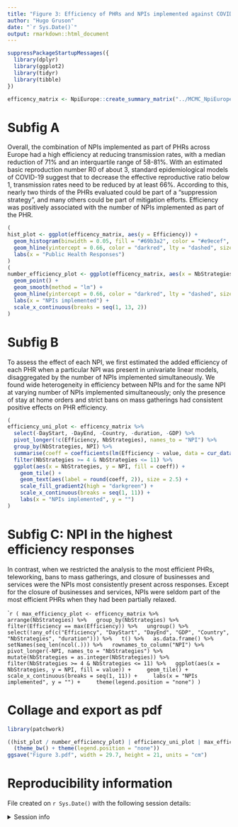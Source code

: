 ```yaml
---
title: "Figure 3: Efficiency of PHRs and NPIs implemented against COVID-19 in Europe."
author: "Hugo Gruson"
date: "`r Sys.Date()`"
output: rmarkdown::html_document
---
```


```r
suppressPackageStartupMessages({
  library(dplyr)
  library(ggplot2)
  library(tidyr)
  library(tibble)
})
```

```r
efficency_matrix <- NpiEurope::create_summary_matrix("../MCMC_NpiEurope")
```

# Subfig A

Overall, the combination of NPIs implemented as part of PHRs across Europe had a high efficiency at reducing transmission rates, with a median reduction of 71% and an interquartile range of 58-81%. With an estimated basic reproduction number R0 of about 3, standard epidemiological models of COVID-19 suggest that to decrease the effective reproductive ratio below 1, transmission rates need to be reduced by at least 66%. According to this, nearly two thirds of the PHRs evaluated could be part of a "suppression strategy", and many others could be part of mitigation efforts. Efficiency was positively associated with the number of NPIs implemented as part of the PHR.

```r
(
hist_plot <- ggplot(efficency_matrix, aes(y = Efficiency)) +
  geom_histogram(binwidth = 0.05, fill = "#69b3a2", color = "#e9ecef", alpha = 0.9) +
  geom_hline(yintercept = 0.66, color = "darkred", lty = "dashed", size = 2) +
  labs(x = "Public Health Responses")
)
(
number_efficiency_plot <- ggplot(efficency_matrix, aes(x = NbStrategies, y = Efficiency)) +
  geom_point() +
  geom_smooth(method = "lm") +
  geom_hline(yintercept = 0.66, color = "darkred", lty = "dashed", size = 2) +
  labs(x = "NPIs implemented") +
  scale_x_continuous(breaks = seq(1, 13, 2))
)
```

# Subfig B

To assess the effect of each NPI, we first estimated the added efficiency of each PHR when a particular NPI was present in univariate linear models, disaggregated by the number of NPIs implemented simultaneously. We found wide heterogeneity in efficiency between NPIs and for the same NPI at varying number of NPIs implemented simultaneously; only the presence of stay at home orders and strict bans on mass gatherings had consistent positive effects on PHR efficiency.

```r
(
efficiency_uni_plot <- efficency_matrix %>%
  select(-DayStart, -DayEnd, -Country, -duration, -GDP) %>%
  pivot_longer(!c(Efficiency, NbStrategies), names_to = "NPI") %>%
  group_by(NbStrategies, NPI) %>%
  summarise(coeff = coefficients(lm(Efficiency ~ value, data = cur_data()))[2]) %>%
  filter(NbStrategies >= 4 & NbStrategies <= 11) %>%
  ggplot(aes(x = NbStrategies, y = NPI, fill = coeff)) +
    geom_tile() +
    geom_text(aes(label = round(coeff, 2)), size = 2.5) +
    scale_fill_gradient2(high = "darkgreen") +
    scale_x_continuous(breaks = seq(1, 11)) +
    labs(x = "NPIs implemented", y = "")
)
```

# Subfig C: NPI in the highest efficiency responses

In contrast, when we restricted the analysis to the most efficient PHRs, teleworking, bans to mass gatherings, and closure of businesses and services were the NPIs most consistently present across responses. Except for the closure of businesses and services, NPIs were seldom part of the most efficient PHRs when they had been partially relaxed.

````r
(
max_efficiency_plot <- efficency_matrix %>%
  arrange(NbStrategies) %>%
  group_by(NbStrategies) %>%
  filter(Efficiency == max(Efficiency)) %>%
  ungroup() %>%
  select(!any_of(c("Efficiency", "DayStart", "DayEnd", "GDP", "Country", "NbStrategies", "duration"))) %>%
  t() %>%
  as.data.frame() %>%
  setNames(seq_len(ncol(.))) %>%
  rownames_to_column("NPI") %>%
  pivot_longer(-NPI, names_to = "NbStrategies") %>%
  mutate(NbStrategies = as.integer(NbStrategies)) %>%
  filter(NbStrategies >= 4 & NbStrategies <= 11) %>%
  ggplot(aes(x = NbStrategies, y = NPI, fill = value)) +
    geom_tile() +
    scale_x_continuous(breaks = seq(1, 11)) +
    labs(x = "NPIs implemented", y = "") +
    theme(legend.position = "none")
)
```

# Collage and export as pdf

```r
library(patchwork)

((hist_plot / number_efficiency_plot) | efficiency_uni_plot | max_efficiency_plot) &
  (theme_bw() + theme(legend.position = "none"))
ggsave("Figure 3.pdf", width = 29.7, height = 21, units = "cm")
```

# Reproducibility information

File created on `r Sys.Date()` with the following session details:

<details>
<summary>Session info</summary>

```r
sessionInfo()
```

</details>
